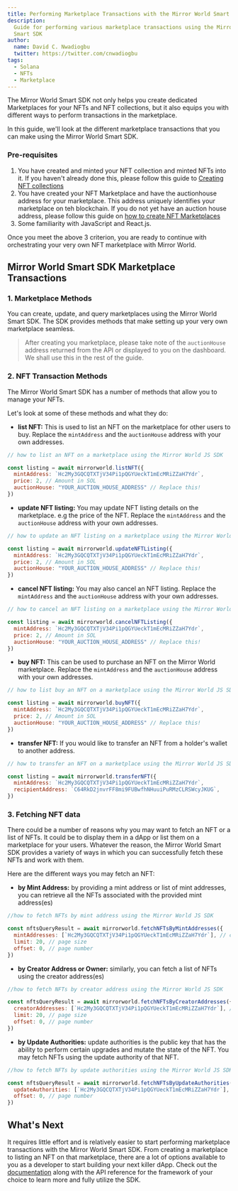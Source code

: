 ```yaml
---
title: Performing Marketplace Transactions with the Mirror World Smart SDK
description:
  Guide for performing various marketplace transactions using the Mirror World
  Smart SDK
author:
  name: David C. Nwadiogbu
  twitter: https://twitter.com/cnwadiogbu
tags:
  - Solana
  - NFTs
  - Marketplace
---
```


The Mirror World Smart SDK not only helps you create dedicated Marketplaces for
your NFTs and NFT collections, but it also equips you with different ways to
perform transactions in the marketplace.

In this guide, we'll look at the different marketplace transactions that you can
make using the Mirror World Smart SDK.

### Pre-requisites
1. You have created and minted your NFT collection and minted NFTs into it. If you haven't already done this, please follow this guide to [Creating NFT collections](/guides/how-to-create-solana-nft-collection)
2. You have created your NFT Marketplace and have the auctionhouse address for your marketplace. This address uniquely identifies your marketplace on teh blockchain. If you do not yet have an auction house address, please follow this guide on [how to create NFT Marketplaces](https://docs.mirrorworld.fun/guides/how-to-create-nft-marketplace)
3. Some familiarity with JavaScript and React.js.

Once you meet the above 3 criterion, you are ready to continue with orchestrating your very own NFT marketplace with Mirror World.


## Mirror World Smart SDK Marketplace Transactions

### 1. Marketplace Methods

You can create, update, and query marketplaces using the Mirror World Smart SDK.
The SDK provides methods that make setting up your very own marketplace
seamless.

> After creating you marketplace, please take note of the `auctionHouse` address returned from the API or displayed to you on the dashboard. We shall use this in the rest of the guide.

### 2. NFT Transaction Methods

The Mirror World Smart SDK has a number of methods that allow you to manage your
NFTs.

Let's look at some of these methods and what they do:

- **list NFT:** This is used to list an NFT on the marketplace for other users to buy. Replace the `mintAddress` and the `auctionHouse` address with your own addresses.

```jsx
// how to list an NFT on a marketplace using the Mirror World JS SDK

const listing = await mirrorworld.listNFT({
  mintAddress: `Hc2My3GQCQTXTjV34Pi1pQGYUeckT1mEcMRiZZaH7Ydr`,
  price: 2, // Amount in SOL
  auctionHouse: "YOUR_AUCTION_HOUSE_ADDRESS" // Replace this!
})
```

- **update NFT listing:** You may update NFT listing details on the marketplace.
  e.g the price of the NFT. Replace the `mintAddress` and the `auctionHouse` address with your own addresses.

```jsx
// how to update an NFT listing on a marketplace using the Mirror World JS SDK

const listing = await mirrorworld.updateNFTListing({
  mintAddress: `Hc2My3GQCQTXTjV34Pi1pQGYUeckT1mEcMRiZZaH7Ydr`,
  price: 2, // Amount in SOL
  auctionHouse: "YOUR_AUCTION_HOUSE_ADDRESS" // Replace this!
})
```

- **cancel NFT listing:** You may also cancel an NFT listing. Replace the `mintAddress` and the `auctionHouse` address with your own addresses.

```jsx
// how to cancel an NFT listing on a marketplace using the Mirror World JS SDK

const listing = await mirrorworld.cancelNFTListing({
  mintAddress: `Hc2My3GQCQTXTjV34Pi1pQGYUeckT1mEcMRiZZaH7Ydr`,
  price: 2, // Amount in SOL
  auctionHouse: "YOUR_AUCTION_HOUSE_ADDRESS" // Replace this!
})
```

- **buy NFT:** This can be used to purchase an NFT on the Mirror World
  marketplace.  Replace the `mintAddress` and the `auctionHouse` address with your own addresses.

```jsx
// how to list buy an NFT on a marketplace using the Mirror World JS SDK

const listing = await mirrorworld.buyNFT({
  mintAddress: `Hc2My3GQCQTXTjV34Pi1pQGYUeckT1mEcMRiZZaH7Ydr`,
  price: 2, // Amount in SOL
  auctionHouse: "YOUR_AUCTION_HOUSE_ADDRESS" // Replace this!
})
```

- **transfer NFT:** If you would like to transfer an NFT from a holder's wallet
  to another address.

```jsx
// how to transfer an NFT on a marketplace using the Mirror World JS SDK

const listing = await mirrorworld.transferNFT({
  mintAddress: `Hc2My3GQCQTXTjV34Pi1pQGYUeckT1mEcMRiZZaH7Ydr`,
  recipientAddress: `C64RkD2jnvrFF8mi9FUBwfhNHuuiPuRMzCLRSWcyJKUG`,
})
```

### 3. Fetching NFT data

There could be a number of reasons why you may want to fetch an NFT or a list of
NFTs. It could be to display them in a dApp or list them on a marketplace for your users.
Whatever the reason, the Mirror World Smart SDK provides a variety of ways in
which you can successfully fetch these NFTs and work with them.

Here are the different ways you may fetch an NFT:

- **by Mint Address:** by providing a mint address or list of mint addresses,
  you can retrieve all the NFTs associated with the provided mint address(es)

```jsx
//how to fetch NFTs by mint address using the Mirror World JS SDK

const nftsQueryResult = await mirrorworld.fetchNFTsByMintAddresses({
  mintAddresses: [`Hc2My3GQCQTXTjV34Pi1pQGYUeckT1mEcMRiZZaH7Ydr`], // can take one mint address or a list of mint addresses
  limit: 20, // page size
  offset: 0, // page number
})
```

- **by Creator Address or Owner:** similarly, you can fetch a list of NFTs using
  the creator address(es)

```jsx
//how to fetch NFTs by creator address using the Mirror World JS SDK

const nftsQueryResult = await mirrorworld.fetchNFTsByCreatorAddresses({
  creatorAddresses: [`Hc2My3GQCQTXTjV34Pi1pQGYUeckT1mEcMRiZZaH7Ydr`], // can take one creator address or a list of creator addresses
  limit: 20, // page size
  offset: 0, // page number
})
```

- **by Update Authorities:** update authorities is the public key that has the ability to perform certain upgrades and mutate the
  state of the NFT. You may fetch NFTs using the update authority of that NFT.

```jsx
//how to fetch NFTs by update authorities using the Mirror World JS SDK

const nftsQueryResult = await mirrorworld.fetchNFTsByUpdateAuthorities({
  updateAuthorities: [`Hc2My3GQCQTXTjV34Pi1pQGYUeckT1mEcMRiZZaH7Ydr`], // can take one update authority or a list of update authorities
  offset: 0, // page number
})
```

## What's Next

It requires little effort and is relatively easier to start performing marketplace
transactions with the Mirror World Smart SDK. From creating a marketplace to
listing an NFT on that marketplace, there are a lot of options available to you
as a developer to start building your next killer dApp. Check out the
[documentation](https://docs.mirrorworld.fun/) along with the API reference for
the framework of your choice to learn more and fully utilize the SDK.
